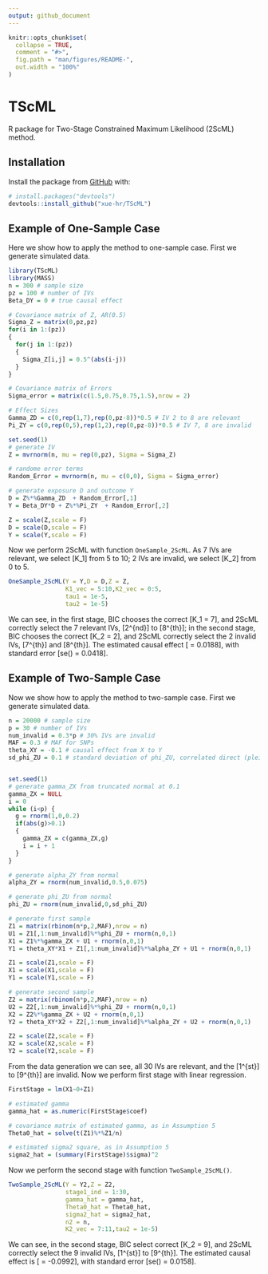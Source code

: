 ```yaml
---
output: github_document
---
```


<!-- README.md is generated from README.Rmd. Please edit that file -->

```r
knitr::opts_chunk$set(
  collapse = TRUE,
  comment = "#>",
  fig.path = "man/figures/README-",
  out.width = "100%"
)
```

# TScML

<!-- badges: start -->
<!-- badges: end -->

R package for Two-Stage Constrained Maximum Likelihood (2ScML) method.

## Installation

Install the package from [GitHub](https://github.com/) with:

``` r
# install.packages("devtools")
devtools::install_github("xue-hr/TScML")
```
## Example of One-Sample Case

Here we show how to apply the method to one-sample case. First we generate simulated data.

```r
library(TScML)
library(MASS)
n = 300 # sample size
pz = 100 # number of IVs
Beta_DY = 0 # true causal effect

# Covariance matrix of Z, AR(0.5)
Sigma_Z = matrix(0,pz,pz)
for(i in 1:(pz))
{
  for(j in 1:(pz))
  {
    Sigma_Z[i,j] = 0.5^(abs(i-j))
  }
}

# Covariance matrix of Errors
Sigma_error = matrix(c(1.5,0.75,0.75,1.5),nrow = 2)

# Effect Sizes
Gamma_ZD = c(0,rep(1,7),rep(0,pz-8))*0.5 # IV 2 to 8 are relevant
Pi_ZY = c(0,rep(0,5),rep(1,2),rep(0,pz-8))*0.5 # IV 7, 8 are invalid

set.seed(1)
# generate IV
Z = mvrnorm(n, mu = rep(0,pz), Sigma = Sigma_Z)

# randome error terms
Random_Error = mvrnorm(n, mu = c(0,0), Sigma = Sigma_error)

# generate exposure D and outcome Y
D = Z%*%Gamma_ZD  + Random_Error[,1]
Y = Beta_DY*D + Z%*%Pi_ZY  + Random_Error[,2]

Z = scale(Z,scale = F)
D = scale(D,scale = F)
Y = scale(Y,scale = F)

```

Now we perform 2ScML with function `OneSample_2ScML`. As 7 IVs are relevant, we select \[K_1\] from 5 to 10; 2 IVs are invalid, we select \[K_2\] from 0 to 5.

```r
OneSample_2ScML(Y = Y,D = D,Z = Z,
                K1_vec = 5:10,K2_vec = 0:5,
                tau1 = 1e-5,
                tau2 = 1e-5)
```
We can see, in the first stage, BIC chooses the correct \[K_1 = 7\], and 2ScML correctly select the 7 relevant IVs, \[2^{nd}\] to \[8^{th}\]; in the second stage, BIC chooses the correct \[K_2 = 2\], and 2ScML correctly select the 2 invalid IVs, \[7^{th}\] and \[8^{th}\]. The estimated causal effect \[\hat{\beta} = 0.0188\], with standard error \[se(\hat{\beta}) = 0.0418\].

## Example of Two-Sample Case

Now we show how to apply the method to two-sample case. First we generate simulated data.

```r
n = 20000 # sample size
p = 30 # number of IVs
num_invalid = 0.3*p # 30% IVs are invalid
MAF = 0.3 # MAF for SNPs
theta_XY = -0.1 # causal effect from X to Y
sd_phi_ZU = 0.1 # standard deviation of phi_ZU, correlated direct (pleiotropic) effects


set.seed(1)
# generate gamma_ZX from truncated normal at 0.1
gamma_ZX = NULL
i = 0
while (i<p) {
  g = rnorm(1,0,0.2)
  if(abs(g)>0.1)
  {
    gamma_ZX = c(gamma_ZX,g)
    i = i + 1
  }
}

# generate alpha_ZY from normal
alpha_ZY = rnorm(num_invalid,0.5,0.075)

# generate phi_ZU from normal
phi_ZU = rnorm(num_invalid,0,sd_phi_ZU)

# generate first sample
Z1 = matrix(rbinom(n*p,2,MAF),nrow = n)
U1 = Z1[,1:num_invalid]%*%phi_ZU + rnorm(n,0,1)
X1 = Z1%*%gamma_ZX + U1 + rnorm(n,0,1)
Y1 = theta_XY*X1 + Z1[,1:num_invalid]%*%alpha_ZY + U1 + rnorm(n,0,1)

Z1 = scale(Z1,scale = F)
X1 = scale(X1,scale = F)
Y1 = scale(Y1,scale = F)

# generate second sample
Z2 = matrix(rbinom(n*p,2,MAF),nrow = n)
U2 = Z2[,1:num_invalid]%*%phi_ZU + rnorm(n,0,1)
X2 = Z2%*%gamma_ZX + U2 + rnorm(n,0,1)
Y2 = theta_XY*X2 + Z2[,1:num_invalid]%*%alpha_ZY + U2 + rnorm(n,0,1)

Z2 = scale(Z2,scale = F)
X2 = scale(X2,scale = F)
Y2 = scale(Y2,scale = F)

```

From the data generation we can see, all 30 IVs are relevant, and the \[1^{st}\] to \[9^{th}\] are invalid. Now we perform first stage with linear regression.

```r
FirstStage = lm(X1~0+Z1)

# estimated gamma
gamma_hat = as.numeric(FirstStage$coef) 

# covariance matrix of estimated gamma, as in Assumption 5
Theta0_hat = solve(t(Z1)%*%Z1/n) 

# estimated sigma2 square, as in Assumption 5
sigma2_hat = (summary(FirstStage)$sigma)^2 
```

Now we perform the second stage with function `TwoSample_2ScML()`.
```r
TwoSample_2ScML(Y = Y2,Z = Z2,
                stage1_ind = 1:30,
                gamma_hat = gamma_hat,
                Theta0_hat = Theta0_hat,
                sigma2_hat = sigma2_hat,
                n2 = n,
                K2_vec = 7:11,tau2 = 1e-5)
```
                
We can see, in the second stage, BIC select correct \[K_2 = 9\], and 2ScML correctly select the 9 invalid IVs, \[1^{st}\] to \[9^{th}\]. The estimated causal effect is \[\hat{\beta} = -0.0992\], with standard error \[se(\hat{\beta}) = 0.0158\].
